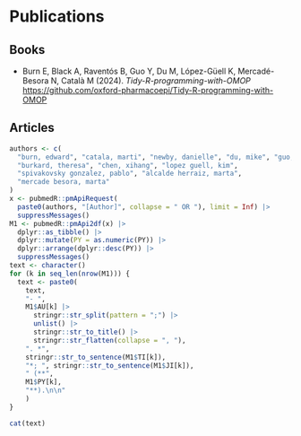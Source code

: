 # Publications

## Books

-   Burn E, Black A, Raventós B, Guo Y, Du M, López-Güell K, Mercadé-Besora N, Català M (2024). *Tidy-R-programming-with-OMOP* <https://github.com/oxford-pharmacoepi/Tidy-R-programming-with-OMOP>

## Articles

```r
authors <- c(
  "burn, edward", "catala, marti", "newby, danielle", "du, mike", "guo, yuchen",
  "burkard, theresa", "chen, xihang", "lopez guell, kim", 
  "spivakovsky gonzalez, pablo", "alcalde herraiz, marta",
  "mercade besora, marta"
)
x <- pubmedR::pmApiRequest(
  paste0(authors, "[Author]", collapse = " OR "), limit = Inf) |>
  suppressMessages()
M1 <- pubmedR::pmApi2df(x) |>
  dplyr::as_tibble() |>
  dplyr::mutate(PY = as.numeric(PY)) |>
  dplyr::arrange(dplyr::desc(PY)) |>
  suppressMessages()
text <- character()
for (k in seq_len(nrow(M1))) {
  text <- paste0(
    text, 
    "- ", 
    M1$AU[k] |> 
      stringr::str_split(pattern = ";") |> 
      unlist() |> 
      stringr::str_to_title() |> 
      stringr::str_flatten(collapse = ", "), 
    ". *", 
    stringr::str_to_sentence(M1$TI[k]),
    "*; ", stringr::str_to_sentence(M1$JI[k]),
    " (**",
    M1$PY[k],
    "**).\n\n"
    )
}
```

```r
cat(text)
```

